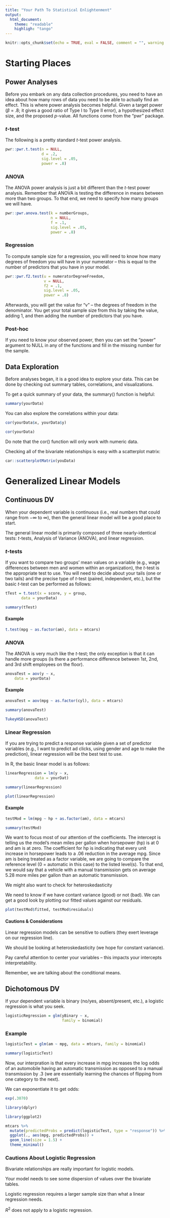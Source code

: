 ```yaml
---
title: "Your Path To Statistical Enlightenment"
output:
  html_document:
    theme: "readable"
    highligh: "tango"
---
```


```r
knitr::opts_chunk$set(echo = TRUE, eval = FALSE, comment = "", warning = FALSE, message = FALSE)
```

# Starting Places {.tabset .tabset-fade .tabset-pills}

## Power Analyses {.tabset .tabset-fade .tabset-pills}

Before you embark on any data collection procedures, you need to have an idea about how many rows of data you need to be able to actually find an effect.  This is where power analysis becomes helpful.  Given a target power ($\beta$ = .8; it gives a good ratio of Type I to Type II error), a hypothesized effect size, and the proposed *p*-value.  All functions come from the "pwr" package.

### *t*-test

The following is a pretty standard *t*-test power analysis. 

```r

pwr::pwr.t.test(n = NULL, 
                d = .2, 
                sig.level = .05, 
                power = .8)
```


### ANOVA

The ANOVA power analysis is just a bit different than the *t*-test power analysis.  Remember that ANOVA is testing the difference in means between more than two groups.  To that end, we need to specify how many groups we will have.

```r

pwr::pwr.anova.test(k = numberGroups, 
                    n = NULL, 
                    f = .1, 
                    sig.level = .05, 
                    power = .8)
```


### Regression 

To compute sample size for a regression, you will need to know how many degrees of freedom you will have in your numerator -- this is equal to the number of predictors that you have in your model. 

```r
pwr::pwr.f2.test(u = numeratorDegreeFreedom, 
                 v = NULL, 
                 f2 = .1, 
                 sig.level = .05, 
                 power = .8)
```

Afterwards, you will get the value for "v" -- the degrees of freedom in the denominator.  You get your total sample size from this by taking the value, adding 1, and then adding the number of predictors that you have.


### Post-hoc

If you need to know your observed power, then you can set the "power" argument to NULL in any of the functions and fill in the missing number for the sample.  



## Data Exploration

Before analyses began, it is a good idea to explore your data.  This can be done by checking out summary tables, correlations, and visualizations.

To get a quick summary of your data, the summary() function is helpful:

```r
summary(yourData)
```

You can also explore the correlations within your data:

```r
cor(yourData$x, yourData$y)

cor(yourData)
```

Do note that the cor() function will only work with numeric data.

Checking all of the bivariate relationships is easy with a scatterplot matrix:

```r
car::scatterplotMatrix(youData)
```


# Generalized Linear Models {.tabset .tabset-fade .tabset-pills}

## Continuous DV {.tabset .tabset-fade .tabset-pills}

When your dependent variable is continuous (i.e., real numbers that could range from $-\infty$ to $\infty$), then the general linear model will be a good place to start.

The general linear model is primarily composed of three nearly-identical tests: *t*-tests, Analysis of Variance (ANOVA), and linear regression.

### *t*-tests

If you want to compare two groups' mean values on a variable (e.g., wage differences between men and women within an organization), the *t*-test is the appropriate test to use.  You will need to decide about your tails (one or two tails) and the precise type of *t*-test (paired, independent, etc.), but the basic *t*-test can be performed as follows:

```r
tTest = t.test(x = score, y = group, 
       data = yourData)

summary(tTest)
```

#### Example

```r
t.test(mpg ~ as.factor(am), data = mtcars)
```


### ANOVA

The ANOVA is very much like the *t*-test; the only exception is that it can handle more groups (is there a performance difference between 1st, 2nd, and 3rd shift employees on the floor).  

```r
anovaTest = aov(y ~ x, 
    data = yourData)
```


#### Example

```r
anovaTest = aov(mpg ~ as.factor(cyl), data = mtcars)

summary(anovaTest)

TukeyHSD(anovaTest)
```


### Linear Regression

If you are trying to predict a response variable given a set of predictor variables (e.g., I want to predict ad clicks, using gender and age to make the prediction), linear regression will be the best test to use.

In R, the basic linear model is as follows:

```r
linearRegression = lm(y ~ x, 
             data = yourDat)

summary(linearRegression)

plot(linearRegression)
```

#### Example

```r
testMod = lm(mpg ~ hp + as.factor(am), data = mtcars)

summary(testMod)
```

We want to focus most of our attention of the coefficients. The intercept is telling us the model's mean miles per gallon when horsepower (hp) is at 0 and am is at zero. The coefficient for hp is indicating that every unit increase in horsepower leads to a .06 reduction in the average mpg. Since am is being treated as a factor variable, we are going to compare the reference level (0 = automatic in this case) to the listed level(s). To that end, we would say that a vehicle with a manual transmission gets on average 5.28 more miles per gallon than an automatic transmission.

We might also want to check for heteroskedasticity

We need to know if we have contant variance (good) or not (bad).  We can get a good look by plotting our fitted values against our residuals.

```r
plot(testMod$fitted, testMod$residuals)
```

#### Cautions & Considerations

Linear regression models can be sensitive to outliers (they exert leverage on our regression line).

We should be looking at heteroskedasticity (we hope for constant variance).

Pay careful attention to center your variables -- this impacts your intercepts interpretability.

Remember, we are talking about the conditional means.

## Dichotomous DV

If your dependent variable is binary (no/yes, absent/present, etc.), a logistic regression is what you seek.

```r
logisticRegression = glm(yBinary ~ x, 
                         family = binomial)
```

### Example
```r
logisticTest = glm(am ~ mpg, data = mtcars, family = binomial)

summary(logisticTest)
```

Now, our interpration is that every increase in mpg increases the log odds of an automobile having an automatic transmission as opposed to a manual transmission by .3 (we are essentially learning the chances of flipping from one category to the next).

We can exponentiate it to get odds:

```r
exp(.3070)
```

```r

library(dplyr)

library(ggplot2)

mtcars %>% 
  mutate(predictedProbs = predict(logisticTest, type = "response")) %>% 
  ggplot(., aes(mpg, predictedProbs)) +
  geom_line(size = 1.5) +
  theme_minimal()
```


### Cautions About Logistic Regression

Bivariate relationships are really important for logistic models.

Your model needs to see some dispersion of values over the bivariate tables.

Logistic regression requires a larger sample size than what a linear regression needs.

$R^2$ does not apply to a logistic regression.
